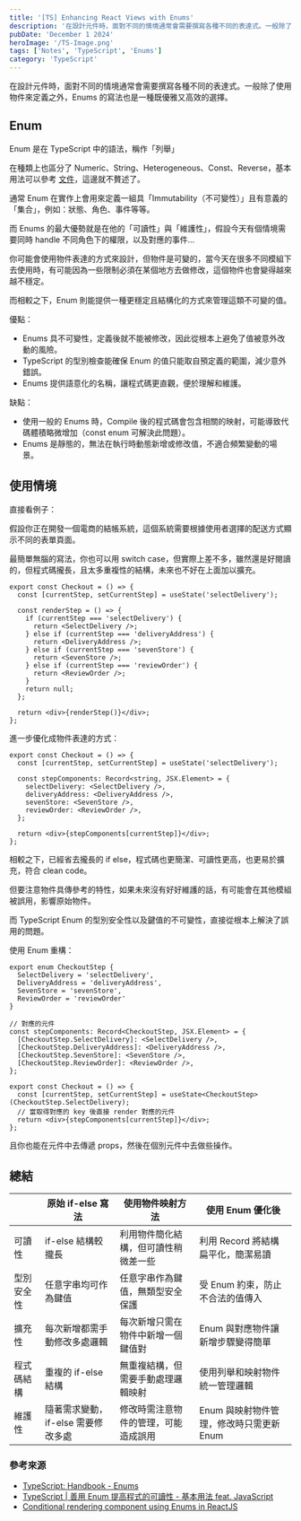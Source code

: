```yaml
---
title: '[TS] Enhancing React Views with Enums'
description: '在設計元件時，面對不同的情境通常會需要撰寫各種不同的表達式。一般除了使用物件來定義之外，Enums 的寫法也是一種既優雅又高效的選擇。'
pubDate: 'December 1 2024'
heroImage: '/TS-Image.png'
tags: ['Notes', 'TypeScript', 'Enums']
category: 'TypeScript'
---
```


在設計元件時，面對不同的情境通常會需要撰寫各種不同的表達式。一般除了使用物件來定義之外，Enums 的寫法也是一種既優雅又高效的選擇。

## Enum

Enum 是在 TypeScript 中的語法，稱作「列舉」

在種類上也區分了 Numeric、String、Heterogeneous、Const、Reverse，基本用法可以參考 [文件](https://www.typescriptlang.org/docs/handbook/enums.html)，這邊就不贅述了。 

通常 Enum 在實作上會用來定義一組具「Immutability（不可變性）」且有意義的「集合」，例如：狀態、角色、事件等等。

而 Enums 的最大優勢就是在他的「可讀性」與「維護性」，假設今天有個情境需要同時 handle 不同角色下的權限，以及對應的事件...

你可能會使用物件表達的方式來設計，但物件是可變的，當今天在很多不同模組下去使用時，有可能因為一些限制必須在某個地方去做修改，這個物件也會變得越來越不穩定。

而相較之下，Enum 則能提供一種更穩定且結構化的方式來管理這類不可變的值。

優點：
* Enums 具不可變性，定義後就不能被修改，因此從根本上避免了值被意外改動的風險。
* TypeScript 的型別檢查能確保 Enum 的值只能取自預定義的範圍，減少意外錯誤。
* Enums 提供語意化的名稱，讓程式碼更直觀，便於理解和維護。

缺點：
* 使用一般的 Enums 時，Compile 後的程式碼會包含相關的映射，可能導致代碼體積略微增加（const enum 可解決此問題）。
* Enums 是靜態的，無法在執行時動態新增或修改值，不適合頻繁變動的場景。

## 使用情境

直接看例子：

假設你正在開發一個電商的結帳系統，這個系統需要根據使用者選擇的配送方式顯示不同的表單頁面。

最簡單無腦的寫法，你也可以用 switch case，但實際上差不多，雖然還是好閱讀的，但程式碼攏長，且太多重複性的結構，未來也不好在上面加以擴充。

```ts=
export const Checkout = () => {
  const [currentStep, setCurrentStep] = useState('selectDelivery');

  const renderStep = () => {
    if (currentStep === 'selectDelivery') {
      return <SelectDelivery />;
    } else if (currentStep === 'deliveryAddress') {
      return <DeliveryAddress />;
    } else if (currentStep === 'sevenStore') {
      return <SevenStore />;
    } else if (currentStep === 'reviewOrder') {
      return <ReviewOrder />;
    }
    return null;
  };

  return <div>{renderStep()}</div>;
};
```

進一步優化成物件表達的方式：

```ts=
export const Checkout = () => {
  const [currentStep, setCurrentStep] = useState('selectDelivery');

  const stepComponents: Record<string, JSX.Element> = {
    selectDelivery: <SelectDelivery />,
    deliveryAddress: <DeliveryAddress />,
    sevenStore: <SevenStore />,
    reviewOrder: <ReviewOrder />,
  };

  return <div>{stepComponents[currentStep]}</div>;
};
```

相較之下，已經省去攏長的 if else，程式碼也更簡潔、可讀性更高，也更易於擴充，符合 clean code。

但要注意物件具傳參考的特性，如果未來沒有好好維護的話，有可能會在其他模組被誤用，影響原始物件。

而 TypeScript Enum 的型別安全性以及鍵值的不可變性，直接從根本上解決了誤用的問題。

使用 Enum 重構：

```ts=
export enum CheckoutStep {
  SelectDelivery = 'selectDelivery',
  DeliveryAddress = 'deliveryAddress',
  SevenStore = 'sevenStore',
  ReviewOrder = 'reviewOrder'
}

// 對應的元件
const stepComponents: Record<CheckoutStep, JSX.Element> = {
  [CheckoutStep.SelectDelivery]: <SelectDelivery />,
  [CheckoutStep.DeliveryAddress]: <DeliveryAddress />,
  [CheckoutStep.SevenStore]: <SevenStore />,
  [CheckoutStep.ReviewOrder]: <ReviewOrder />,
};

export const Checkout = () => {
  const [currentStep, setCurrentStep] = useState<CheckoutStep>(CheckoutStep.SelectDelivery);
  // 當取得對應的 key 後直接 render 對應的元件
  return <div>{stepComponents[currentStep]}</div>;
};
```

且你也能在元件中去傳遞 props，然後在個別元件中去做些操作。

## 總結

|   | 原始 if-else 寫法                      | 使用物件映射方法                                | 使用 Enum 優化後                  |
|----------|--------------------------------------|--------------------------------------------|-------------------------------------------|
| 可讀性   | if-else 結構較攏長                    | 利用物件簡化結構，但可讀性稍微差一些               | 利用 Record 將結構扁平化，簡潔易讀        |
| 型別安全性 | 任意字串均可作為鍵值                  | 任意字串作為鍵值，無類型安全保護            | 受 Enum 約束，防止不合法的值傳入            |
| 擴充性 | 每次新增都需手動修改多處邏輯          | 每次新增只需在物件中新增一個鍵值對          | Enum 與對應物件讓新增步驟變得簡單           |
| 程式碼結構 | 重複的 if-else 結構                  | 無重複結構，但需要手動處理邏輯映射           | 使用列舉和映射物件統一管理邏輯              |
| 維護性   | 隨著需求變動，if-else 需要修改多處     | 修改時需注意物件的管理，可能造成誤用         | Enum 與映射物件管理，修改時只需更新 Enum   |

### 參考來源

* [TypeScript: Handbook - Enums](https://www.typescriptlang.org/docs/handbook/enums.html)
* [TypeScript | 善用 Enum 提高程式的可讀性 - 基本用法 feat. JavaScript](https://medium.com/enjoy-life-enjoy-coding/typescript-%E5%96%84%E7%94%A8-enum-%E6%8F%90%E9%AB%98%E7%A8%8B%E5%BC%8F%E7%9A%84%E5%8F%AF%E8%AE%80%E6%80%A7-%E5%9F%BA%E6%9C%AC%E7%94%A8%E6%B3%95-feat-javascript-b20d6bbbfe00)
* [Conditional rendering component using Enums in ReactJS](https://www.geeksforgeeks.org/conditional-rendering-component-using-enums-in-reactjs/)